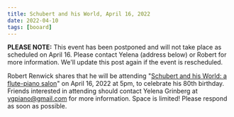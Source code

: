 ```yaml
---
title: Schubert and his World, April 16, 2022
date: 2022-04-10
tags: [booard]
---
```


**PLEASE NOTE:** This event has been postponed and will not take place as scheduled on April 16.  Please contact Yelena (address below) or Robert for more information.  We'll update this post again if the event is rescheduled.

Robert Renwick shares that he will be attending "[Schubert and his World: a flute-piano salon](http://yelenagrinberg.com/grinberg-salon-series/)" on April 16, 2022 at 5pm, to celebrate his 80th birthday. Friends interested in attending should contact Yelena Grinberg at ygpiano@gmail.com for more information. Space is limited! Please respond as soon as possible.
